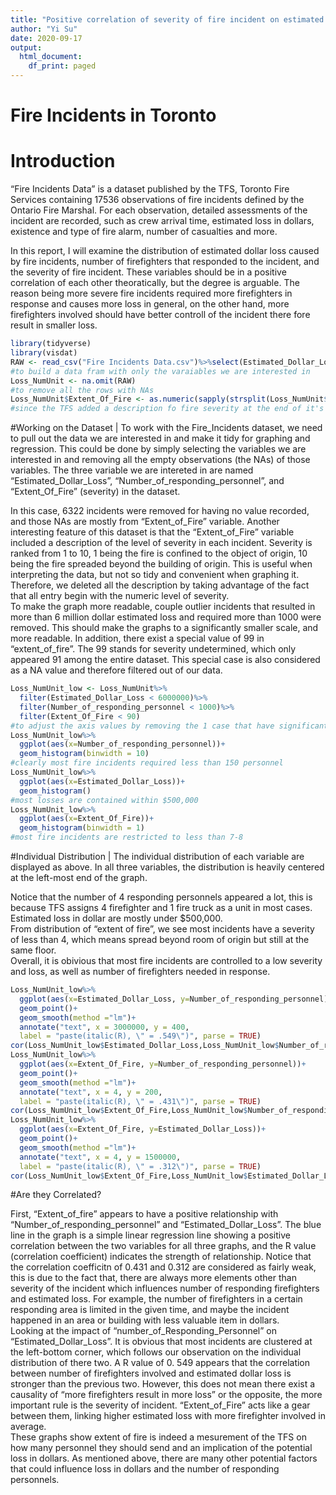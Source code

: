 ```yaml
---
title: "Positive correlation of severity of fire incident on estimated loss and number of responding firefighters"
author: "Yi Su"
date: 2020-09-17
output:
  html_document:
    df_print: paged
---
```

# Fire Incidents in Toronto
# Introduction
  "Fire Incidents Data" is a dataset published by the TFS, Toronto Fire Services containing 17536 observations of fire incidents defined by the Ontario Fire Marshal. For each observation, detailed assessments of the incident are recorded, such as crew arrival time, estimated loss in dollars, existence and type of fire alarm, number of casualties and more. 
  
  In this report, I will examine the distribution of estimated dollar loss caused by fire incidents, number of firefighters that responded to the incident, and the severity of fire incident. These variables should be in a positive correlation of each other theoratically, but the degree is arguable. The reason being more severe fire incidents required more firefighters in response and causes more loss in general, on the other hand, more firefighters involved should have better controll of the incident there fore result in smaller loss.

```r
library(tidyverse)
library(visdat)
RAW <- read_csv("Fire Incidents Data.csv")%>%select(Estimated_Dollar_Loss, Number_of_responding_personnel, Extent_Of_Fire )
#to build a data fram with only the varaiables we are interested in
Loss_NumUnit <- na.omit(RAW)
#to remove all the rows with NAs
Loss_NumUnit$Extent_Of_Fire <- as.numeric(sapply(strsplit(Loss_NumUnit$Extent_Of_Fire, " "), "[[", 1))
#since the TFS added a description fo fire severity at the end of it's numeric level, we only capture the numeric level by spliting the first character of the string which is the number
```
#Working on the Dataset
| To work with the Fire_Incidents dataset, we need to pull out the data we are interested in and make it tidy for graphing and regression. This could be done by simply selecting the variables we are interested in and removing all the empty observations (the NAs) of those variables. The three variable we are intereted in are named "Estimated_Dollar_Loss", "Number_of_responding_personnel", and "Extent_Of_Fire" (severity) in the dataset.
  
| In this case, 6322 incidents were removed for having no value recorded, and those NAs are mostly from "Extent_of_Fire" variable. Another interesting feature of this dataset is that the "Extent_of_Fire" variable included a description of the level of severity in each incident. Severity is ranked from 1 to 10, 1 being the fire is confined to the object of origin, 10 being the fire spreaded beyond the building of origin. This is useful when interpreting the data, but not so tidy and convenient when graphing it. Therefore, we deleted all the description by taking advantage of the fact that all entry begin with the numeric level of severity. 
  
| To make the graph more readable, couple outlier incidents that resulted in more than 6 million dollar estimated loss and required more than 1000 were removed. This should make the graphs to a significantly smaller scale, and more readable. In addition, there exist a special value of 99 in "extent_of_fire". The 99 stands for severity undetermined, which only appeared 91 among the entire dataset. This special case is also considered as a NA value and therefore filtered out of our data.
```r
Loss_NumUnit_low <- Loss_NumUnit%>%
  filter(Estimated_Dollar_Loss < 6000000)%>%
  filter(Number_of_responding_personnel < 1000)%>%
  filter(Extent_Of_Fire < 90)
#to adjust the axis values by removing the 1 case that have significantly large estimated dollar loss and number of responding personnel. Also, there exist a severity of 99 in the extent of fire column which stands for undetermined, for accuracy, we remove it like a NA row.
Loss_NumUnit_low%>%
  ggplot(aes(x=Number_of_responding_personnel))+
  geom_histogram(binwidth = 10)
#clearly most fire incidents required less than 150 personnel
Loss_NumUnit_low%>%
  ggplot(aes(x=Estimated_Dollar_Loss))+
  geom_histogram()
#most losses are contained within $500,000
Loss_NumUnit_low%>%
  ggplot(aes(x=Extent_Of_Fire))+
  geom_histogram(binwidth = 1)
#most fire incidents are restricted to less than 7-8
```
#Individual Distribution
| The individual distribution of each variable are displayed as above. In all three variables, the distribution is heavily centered at the left-most end of the graph. 
  
| Notice that the number of 4 responding personnels appeared a lot, this is because TFS assigns 4 firefighter and 1 fire truck as a unit in most cases.
  
| Estimated loss in dollar are mostly under $500,000.
  
| From distribution of "extent of fire", we see most incidents have a severity of less than 4, which means spread beyond room of origin but still at the same floor.
  
| Overall, it is obivious that most fire incidents are controlled to a low severity and loss, as well as number of firefighters needed in response.
  
```r
Loss_NumUnit_low%>%
  ggplot(aes(x=Estimated_Dollar_Loss, y=Number_of_responding_personnel))+
  geom_point()+
  geom_smooth(method ="lm")+
  annotate("text", x = 3000000, y = 400,
  label = "paste(italic(R), \" = .549\")", parse = TRUE)
cor(Loss_NumUnit_low$Estimated_Dollar_Loss,Loss_NumUnit_low$Number_of_responding_personnel)
Loss_NumUnit_low%>%
  ggplot(aes(x=Extent_Of_Fire, y=Number_of_responding_personnel))+
  geom_point()+
  geom_smooth(method ="lm")+
  annotate("text", x = 4, y = 200,
  label = "paste(italic(R), \" = .431\")", parse = TRUE)
cor(Loss_NumUnit_low$Extent_Of_Fire,Loss_NumUnit_low$Number_of_responding_personnel)
Loss_NumUnit_low%>%
  ggplot(aes(x=Extent_Of_Fire, y=Estimated_Dollar_Loss))+
  geom_point()+
  geom_smooth(method ="lm")+
  annotate("text", x = 4, y = 1500000,
  label = "paste(italic(R), \" = .312\")", parse = TRUE)
cor(Loss_NumUnit_low$Extent_Of_Fire,Loss_NumUnit_low$Estimated_Dollar_Loss)

```
#Are they Correlated?

| First, "Extent_of_fire" appears to have a positive relationship with "Number_of_responding_personnel" and "Estimated_Dollar_Loss". The blue line in the graph is a simple linear regression line showing a positive correlation between the two variables for all three graphs, and the R value (correlation coefficient) indicates the strength of relationship. Notice that the correlation coefficitn of 0.431 and 0.312 are considered as fairly weak, this is due to the fact that, there are always more elements other than severity of the incident which influences number of responding firefighters and estimated loss. For example, the number of firefighters in a certain responding area is limited in the given time, and maybe the incident happened in an area or building with less valuable item in dollars.
  
| Looking at the impact of "number_of_Responding_Personnel" on "Estimated_Dollar_Loss". It is obvious that most incidents are clustered at the left-bottom corner, which follows our observation on the individual distribution of there two. A R value of 0. 549 appears that the correlation between number of firefighters involved and estimated dollar loss is stronger than the previous two. However, this does not mean there exist a causality of "more firefighters result in more loss" or the opposite, the more important rule is the severity of incident. "Extent_of_Fire" acts like a gear between them, linking higher estimated loss with more firefighter involved in average.
  
| These graphs show extent of fire is indeed a mesurement of the TFS on how many personnel they should send and an implication of the potential loss in dollars. As mentioned above, there are many other potential factors that could influence loss in dollars and the number of responding personnels.


